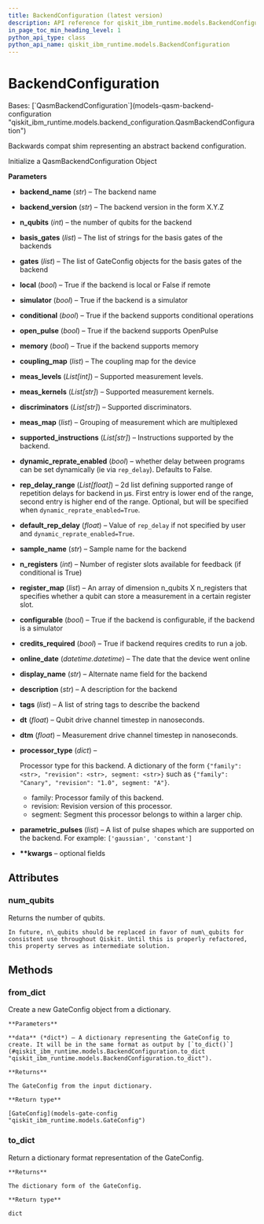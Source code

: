 ```yaml
---
title: BackendConfiguration (latest version)
description: API reference for qiskit_ibm_runtime.models.BackendConfiguration in the latest version of qiskit-ibm-runtime
in_page_toc_min_heading_level: 1
python_api_type: class
python_api_name: qiskit_ibm_runtime.models.BackendConfiguration
---
```


# BackendConfiguration

<Class id="qiskit_ibm_runtime.models.BackendConfiguration" isDedicatedPage={true} github="https://github.com/Qiskit/qiskit-ibm-runtime/tree/stable/0.43/qiskit_ibm_runtime/models/backend_configuration.py#L501-L504" signature="BackendConfiguration(backend_name, backend_version, n_qubits, basis_gates, gates, local, simulator, conditional, open_pulse, memory, coupling_map, meas_levels=None, meas_kernels=None, discriminators=None, meas_map=None, supported_instructions=None, dynamic_reprate_enabled=False, rep_delay_range=None, default_rep_delay=None, sample_name=None, n_registers=None, register_map=None, configurable=None, credits_required=None, online_date=None, display_name=None, description=None, tags=None, dt=None, dtm=None, processor_type=None, parametric_pulses=None, **kwargs)" modifiers="class">
  Bases: [`QasmBackendConfiguration`](models-qasm-backend-configuration "qiskit_ibm_runtime.models.backend_configuration.QasmBackendConfiguration")

  Backwards compat shim representing an abstract backend configuration.

  Initialize a QasmBackendConfiguration Object

  **Parameters**

  *   **backend\_name** (*str*) – The backend name

  *   **backend\_version** (*str*) – The backend version in the form X.Y.Z

  *   **n\_qubits** (*int*) – the number of qubits for the backend

  *   **basis\_gates** (*list*) – The list of strings for the basis gates of the backends

  *   **gates** (*list*) – The list of GateConfig objects for the basis gates of the backend

  *   **local** (*bool*) – True if the backend is local or False if remote

  *   **simulator** (*bool*) – True if the backend is a simulator

  *   **conditional** (*bool*) – True if the backend supports conditional operations

  *   **open\_pulse** (*bool*) – True if the backend supports OpenPulse

  *   **memory** (*bool*) – True if the backend supports memory

  *   **coupling\_map** (*list*) – The coupling map for the device

  *   **meas\_levels** (*List\[int]*) – Supported measurement levels.

  *   **meas\_kernels** (*List\[str]*) – Supported measurement kernels.

  *   **discriminators** (*List\[str]*) – Supported discriminators.

  *   **meas\_map** (*list*) – Grouping of measurement which are multiplexed

  *   **supported\_instructions** (*List\[str]*) – Instructions supported by the backend.

  *   **dynamic\_reprate\_enabled** (*bool*) – whether delay between programs can be set dynamically (ie via `rep_delay`). Defaults to False.

  *   **rep\_delay\_range** (*List\[float]*) – 2d list defining supported range of repetition delays for backend in μs. First entry is lower end of the range, second entry is higher end of the range. Optional, but will be specified when `dynamic_reprate_enabled=True`.

  *   **default\_rep\_delay** (*float*) – Value of `rep_delay` if not specified by user and `dynamic_reprate_enabled=True`.

  *   **sample\_name** (*str*) – Sample name for the backend

  *   **n\_registers** (*int*) – Number of register slots available for feedback (if conditional is True)

  *   **register\_map** (*list*) – An array of dimension n\_qubits X n\_registers that specifies whether a qubit can store a measurement in a certain register slot.

  *   **configurable** (*bool*) – True if the backend is configurable, if the backend is a simulator

  *   **credits\_required** (*bool*) – True if backend requires credits to run a job.

  *   **online\_date** (*datetime.datetime*) – The date that the device went online

  *   **display\_name** (*str*) – Alternate name field for the backend

  *   **description** (*str*) – A description for the backend

  *   **tags** (*list*) – A list of string tags to describe the backend

  *   **dt** (*float*) – Qubit drive channel timestep in nanoseconds.

  *   **dtm** (*float*) – Measurement drive channel timestep in nanoseconds.

  *   **processor\_type** (*dict*) –

      Processor type for this backend. A dictionary of the form `{"family": <str>, "revision": <str>, segment: <str>}` such as `{"family": "Canary", "revision": "1.0", segment: "A"}`.

      *   family: Processor family of this backend.
      *   revision: Revision version of this processor.
      *   segment: Segment this processor belongs to within a larger chip.

  *   **parametric\_pulses** (*list*) – A list of pulse shapes which are supported on the backend. For example: `['gaussian', 'constant']`

  *   **\*\*kwargs** – optional fields

  ## Attributes

  ### num\_qubits

  <Attribute id="qiskit_ibm_runtime.models.BackendConfiguration.num_qubits">
    Returns the number of qubits.

    In future, n\_qubits should be replaced in favor of num\_qubits for consistent use throughout Qiskit. Until this is properly refactored, this property serves as intermediate solution.
  </Attribute>

  ## Methods

  ### from\_dict

  <Function id="qiskit_ibm_runtime.models.BackendConfiguration.from_dict" github="https://github.com/Qiskit/qiskit-ibm-runtime/tree/stable/0.43/qiskit_ibm_runtime/models/backend_configuration.py#L385-L401" signature="from_dict(data)" modifiers="classmethod">
    Create a new GateConfig object from a dictionary.

    **Parameters**

    **data** (*dict*) – A dictionary representing the GateConfig to create. It will be in the same format as output by [`to_dict()`](#qiskit_ibm_runtime.models.BackendConfiguration.to_dict "qiskit_ibm_runtime.models.BackendConfiguration.to_dict").

    **Returns**

    The GateConfig from the input dictionary.

    **Return type**

    [GateConfig](models-gate-config "qiskit_ibm_runtime.models.GateConfig")
  </Function>

  ### to\_dict

  <Function id="qiskit_ibm_runtime.models.BackendConfiguration.to_dict" github="https://github.com/Qiskit/qiskit-ibm-runtime/tree/stable/0.43/qiskit_ibm_runtime/models/backend_configuration.py#L403-L479" signature="to_dict()">
    Return a dictionary format representation of the GateConfig.

    **Returns**

    The dictionary form of the GateConfig.

    **Return type**

    dict
  </Function>
</Class>

